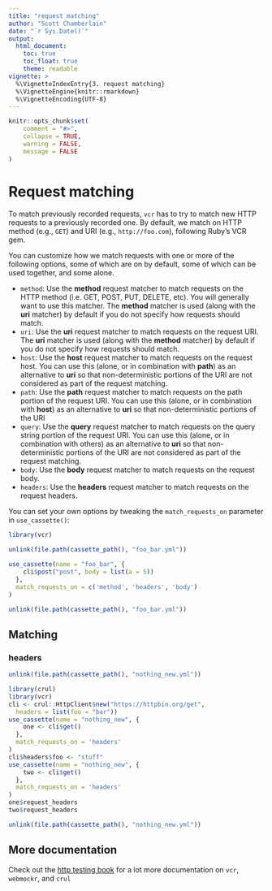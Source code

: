 ```yaml
---
title: "request matching"
author: "Scott Chamberlain"
date: "`r Sys.Date()`"
output:
  html_document:
    toc: true
    toc_float: true
    theme: readable
vignette: >
  %\VignetteIndexEntry{3. request matching}
  %\VignetteEngine{knitr::rmarkdown}
  %\VignetteEncoding{UTF-8}
---
```


```r
knitr::opts_chunk$set(
    comment = "#>",
    collapse = TRUE,
    warning = FALSE,
    message = FALSE
)
```

Request matching
================

To match previously recorded requests, `vcr` has to try to match new 
HTTP requests to a previously recorded one. By default, we match on 
HTTP method (e.g., `GET`) and URI (e.g., `http://foo.com`), following 
Ruby's VCR gem.

You can customize how we match requests with one or more of the 
following options, some of which are on by default, some of
which can be used together, and some alone.

* `method`: Use the **method** request matcher to match requests on the HTTP method
(i.e. GET, POST, PUT, DELETE, etc). You will generally want to use
this matcher. The **method** matcher is used (along with the **uri** matcher)
by default if you do not specify how requests should match.
* `uri`: Use the **uri** request matcher to match requests on the request URI. The
**uri** matcher is used (along with the **method** matcher) by default
if you do not specify how requests should match.
* `host`: Use the **host** request matcher to match requests on the request host.
You can use this (alone, or in combination with **path**) as an
alternative to **uri** so that non-deterministic portions of the URI
are not considered as part of the request matching.
* `path`: Use the **path** request matcher to match requests on the path portion
of the request URI. You can use this (alone, or in combination with **host**)
as an alternative to **uri** so that non-deterministic portions of the URI
* `query`: Use the **query** request matcher to match requests on the query string
portion of the request URI. You can use this (alone, or in combination with
others) as an alternative to **uri** so that non-deterministic portions of
the URI are not considered as part of the request matching.
* `body`: Use the **body** request matcher to match requests on the request body.
* `headers`: Use the **headers** request matcher to match requests on the request headers.

You can set your own options by tweaking the `match_requests_on` parameter in 
`use_cassette()`:

```r
library(vcr)
```


```r
unlink(file.path(cassette_path(), "foo_bar.yml"))
```

```r
use_cassette(name = "foo_bar", {
    cli$post("post", body = list(a = 5))
  }, 
  match_requests_on = c('method', 'headers', 'body')
)
```

```r
unlink(file.path(cassette_path(), "foo_bar.yml"))
```

## Matching

### headers

```r
unlink(file.path(cassette_path(), "nothing_new.yml"))
```

```r
library(crul)
library(vcr)
cli <- crul::HttpClient$new("https://httpbin.org/get", 
  headers = list(foo = "bar"))
use_cassette(name = "nothing_new", {
    one <- cli$get()
  }, 
  match_requests_on = 'headers'
)
cli$headers$foo <- "stuff"
use_cassette(name = "nothing_new", {
    two <- cli$get()
  }, 
  match_requests_on = 'headers'
)
one$request_headers
two$request_headers
```

```r
unlink(file.path(cassette_path(), "nothing_new.yml"))
```


## More documentation

Check out the [http testing book](https://ropenscilabs.github.io/http-testing-book/) for a lot more documentation on `vcr`, `webmockr`, and `crul`

